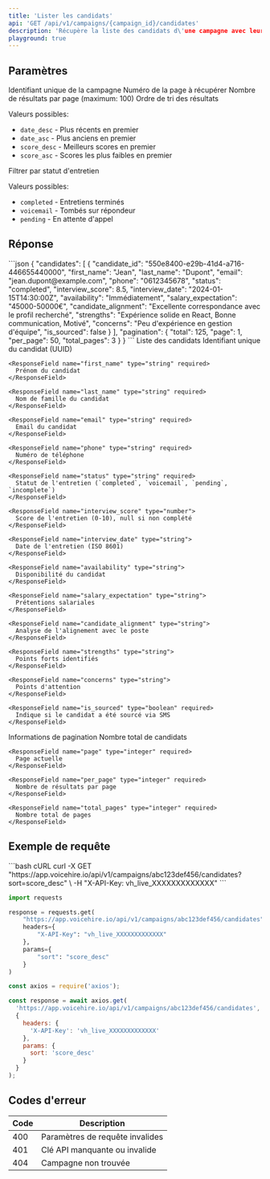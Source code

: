 ```yaml
---
title: 'Lister les candidats'
api: 'GET /api/v1/campaigns/{campaign_id}/candidates'
description: 'Récupère la liste des candidats d\'une campagne avec leur synthèse d\'entretien'
playground: true
---
```


## Paramètres

<ParamField path="campaign_id" type="string" required>
  Identifiant unique de la campagne
</ParamField>

<ParamField query="page" type="integer" default="1">
  Numéro de la page à récupérer
</ParamField>

<ParamField query="per_page" type="integer" default="50">
  Nombre de résultats par page (maximum: 100)
</ParamField>

<ParamField query="sort" type="string" default="date_desc">
  Ordre de tri des résultats
  
  Valeurs possibles:
  - `date_desc` - Plus récents en premier
  - `date_asc` - Plus anciens en premier
  - `score_desc` - Meilleurs scores en premier
  - `score_asc` - Scores les plus faibles en premier
</ParamField>

<ParamField query="filter_status" type="string">
  Filtrer par statut d'entretien
  
  Valeurs possibles:
  - `completed` - Entretiens terminés
  - `voicemail` - Tombés sur répondeur
  - `pending` - En attente d'appel
</ParamField>

## Réponse

<ResponseExample>
```json
{
  "candidates": [
    {
      "candidate_id": "550e8400-e29b-41d4-a716-446655440000",
      "first_name": "Jean",
      "last_name": "Dupont",
      "email": "jean.dupont@example.com",
      "phone": "0612345678",
      "status": "completed",
      "interview_score": 8.5,
      "interview_date": "2024-01-15T14:30:00Z",
      "availability": "Immédiatement",
      "salary_expectation": "45000-50000€",
      "candidate_alignment": "Excellente correspondance avec le profil recherché",
      "strengths": "Expérience solide en React, Bonne communication, Motivé",
      "concerns": "Peu d'expérience en gestion d'équipe",
      "is_sourced": false
    }
  ],
  "pagination": {
    "total": 125,
    "page": 1,
    "per_page": 50,
    "total_pages": 3
  }
}
```
</ResponseExample>

<ResponseField name="candidates" type="array" required>
  Liste des candidats
  
  <Expandable title="Propriétés de chaque candidat">
    <ResponseField name="candidate_id" type="string" required>
      Identifiant unique du candidat (UUID)
    </ResponseField>
    
    <ResponseField name="first_name" type="string" required>
      Prénom du candidat
    </ResponseField>
    
    <ResponseField name="last_name" type="string" required>
      Nom de famille du candidat
    </ResponseField>
    
    <ResponseField name="email" type="string" required>
      Email du candidat
    </ResponseField>
    
    <ResponseField name="phone" type="string" required>
      Numéro de téléphone
    </ResponseField>
    
    <ResponseField name="status" type="string" required>
      Statut de l'entretien (`completed`, `voicemail`, `pending`, `incomplete`)
    </ResponseField>
    
    <ResponseField name="interview_score" type="number">
      Score de l'entretien (0-10), null si non complété
    </ResponseField>
    
    <ResponseField name="interview_date" type="string">
      Date de l'entretien (ISO 8601)
    </ResponseField>
    
    <ResponseField name="availability" type="string">
      Disponibilité du candidat
    </ResponseField>
    
    <ResponseField name="salary_expectation" type="string">
      Prétentions salariales
    </ResponseField>
    
    <ResponseField name="candidate_alignment" type="string">
      Analyse de l'alignement avec le poste
    </ResponseField>
    
    <ResponseField name="strengths" type="string">
      Points forts identifiés
    </ResponseField>
    
    <ResponseField name="concerns" type="string">
      Points d'attention
    </ResponseField>
    
    <ResponseField name="is_sourced" type="boolean" required>
      Indique si le candidat a été sourcé via SMS
    </ResponseField>
  </Expandable>
</ResponseField>

<ResponseField name="pagination" type="object" required>
  Informations de pagination
  
  <Expandable title="Propriétés">
    <ResponseField name="total" type="integer" required>
      Nombre total de candidats
    </ResponseField>
    
    <ResponseField name="page" type="integer" required>
      Page actuelle
    </ResponseField>
    
    <ResponseField name="per_page" type="integer" required>
      Nombre de résultats par page
    </ResponseField>
    
    <ResponseField name="total_pages" type="integer" required>
      Nombre total de pages
    </ResponseField>
  </Expandable>
</ResponseField>

## Exemple de requête

<CodeGroup>
```bash cURL
curl -X GET "https://app.voicehire.io/api/v1/campaigns/abc123def456/candidates?sort=score_desc" \
  -H "X-API-Key: vh_live_XXXXXXXXXXXXX"
```

```python Python
import requests

response = requests.get(
    "https://app.voicehire.io/api/v1/campaigns/abc123def456/candidates",
    headers={
        "X-API-Key": "vh_live_XXXXXXXXXXXXX"
    },
    params={
        "sort": "score_desc"
    }
)
```

```javascript Node.js
const axios = require('axios');

const response = await axios.get(
  'https://app.voicehire.io/api/v1/campaigns/abc123def456/candidates',
  {
    headers: {
      'X-API-Key': 'vh_live_XXXXXXXXXXXXX'
    },
    params: {
      sort: 'score_desc'
    }
  }
);
```
</CodeGroup>

## Codes d'erreur

| Code | Description |
|------|-------------|
| 400 | Paramètres de requête invalides |
| 401 | Clé API manquante ou invalide |
| 404 | Campagne non trouvée |